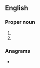 ==English==

===Proper noun===
{{en-proper noun}}

# {{initialism of|en|{{w|China National Space Administration}}}}
# {{initialism of|en|{{w|China National School of Administration}}}}

===Anagrams===
* {{anagrams|en|a=acns|ANCs|CNAs|NCSA|NSCA|cans|scan}}